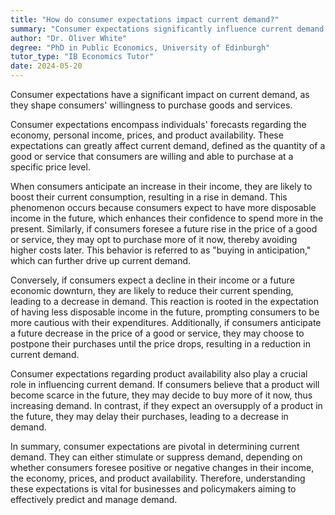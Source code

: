 ```yaml
---
title: "How do consumer expectations impact current demand?"
summary: "Consumer expectations significantly influence current demand as they shape consumers' willingness to purchase goods and services."
author: "Dr. Oliver White"
degree: "PhD in Public Economics, University of Edinburgh"
tutor_type: "IB Economics Tutor"
date: 2024-05-20
---
```


Consumer expectations have a significant impact on current demand, as they shape consumers' willingness to purchase goods and services.

Consumer expectations encompass individuals' forecasts regarding the economy, personal income, prices, and product availability. These expectations can greatly affect current demand, defined as the quantity of a good or service that consumers are willing and able to purchase at a specific price level.

When consumers anticipate an increase in their income, they are likely to boost their current consumption, resulting in a rise in demand. This phenomenon occurs because consumers expect to have more disposable income in the future, which enhances their confidence to spend more in the present. Similarly, if consumers foresee a future rise in the price of a good or service, they may opt to purchase more of it now, thereby avoiding higher costs later. This behavior is referred to as "buying in anticipation," which can further drive up current demand.

Conversely, if consumers expect a decline in their income or a future economic downturn, they are likely to reduce their current spending, leading to a decrease in demand. This reaction is rooted in the expectation of having less disposable income in the future, prompting consumers to be more cautious with their expenditures. Additionally, if consumers anticipate a future decrease in the price of a good or service, they may choose to postpone their purchases until the price drops, resulting in a reduction in current demand.

Consumer expectations regarding product availability also play a crucial role in influencing current demand. If consumers believe that a product will become scarce in the future, they may decide to buy more of it now, thus increasing demand. In contrast, if they expect an oversupply of a product in the future, they may delay their purchases, leading to a decrease in demand.

In summary, consumer expectations are pivotal in determining current demand. They can either stimulate or suppress demand, depending on whether consumers foresee positive or negative changes in their income, the economy, prices, and product availability. Therefore, understanding these expectations is vital for businesses and policymakers aiming to effectively predict and manage demand.
    